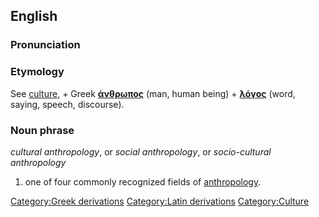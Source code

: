 {{wikipedia}}

==English==

===Pronunciation===
{{substub}}

===Etymology===
{{etystub}}

See [[culture]], + Greek '''[[άνθρωπος]]''' (man, human being) + '''[[λόγος]]''' (word, saying, speech, discourse).

===Noun phrase===
''cultural anthropology'', or ''social anthropology'', or ''socio-cultural anthropology''

# one of four commonly recognized fields of [[anthropology]].

[[Category:Greek derivations]]
[[Category:Latin derivations]]
[[Category:Culture]]